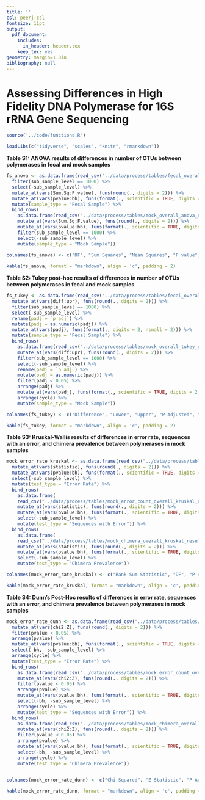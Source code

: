 ```yaml
---
title: ''
csl: peerj.csl
fontsize: 11pt
output:
  pdf_document:
    includes:
      in_header: header.tex
    keep_tex: yes
geometry: margin=1.0in
bibliography: null
---
```


# Assessing Differences in High Fidelity DNA Polymerase for 16S rRNA Gene Sequencing

\vspace{10mm}

\begin{center}
Marc A Sze and Patrick D Schloss

\vspace{10mm}

Supplemental
\end{center}


\newpage

```r

source('../code/functions.R')

loadLibs(c("tidyverse", "scales", "knitr", "rmarkdown"))

```


**Table S1: ANOVA results of differences in number of OTUs between polymerases in fecal and mock samples**

```r

fs_anova <- as.data.frame(read_csv("../data/process/tables/fecal_overall_anova_results.csv")) %>% 
  filter(sub_sample_level == 1000) %>% 
  select(-sub_sample_level) %>% 
  mutate_at(vars(Sum.Sq:F.value), funs(round(., digits = 2))) %>% 
  mutate_at(vars(pvalue:bh), funs(format(., scientific = TRUE, digits = 2, nsmall = 2))) %>% 
  mutate(sample_type = "Fecal Sample") %>% 
  bind_rows(
    as.data.frame(read_csv("../data/process/tables/mock_overall_anova_results.csv")) %>% 
    mutate_at(vars(Sum.Sq:F.value), funs(round(., digits = 2))) %>% 
    mutate_at(vars(pvalue:bh), funs(format(., scientific = TRUE, digits = 2, nsmall = 2))) %>% 
    filter(sub_sample_level == 1000) %>% 
    select(-sub_sample_level) %>% 
    mutate(sample_type = "Mock Sample"))
  
colnames(fs_anova) <- c("DF", "Sum Squares", "Mean Squares", "F value", "P-value", "BH", "Cycle", "Sample Type")

kable(fs_anova, format = "markdown", align = 'c', padding = 2)
```


\newpage


**Table S2: Tukey post-hoc results of differences in number of OTUs between polymerases in fecal and mock samples**

```r

fs_tukey <- as.data.frame(read_csv("../data/process/tables/fecal_overall_tukey_results.csv")) %>% 
  mutate_at(vars(diff:upr), funs(round(., digits = 2))) %>% 
  filter(sub_sample_level == 1000) %>% 
  select(-sub_sample_level) %>% 
  rename(padj = `p adj`) %>% 
  mutate(padj = as.numeric(padj)) %>% 
  mutate_at(vars(padj), funs(format(., digits = 2, nsmall = 2))) %>% 
  mutate(sample_type = "Fecal Sample") %>% 
  bind_rows(
    as.data.frame(read_csv("../data/process/tables/mock_overall_tukey_results.csv")) %>% 
    mutate_at(vars(diff:upr), funs(round(., digits = 2))) %>% 
    filter(sub_sample_level == 1000) %>% 
    select(-sub_sample_level) %>% 
    rename(padj = `p adj`) %>% 
    mutate(padj = as.numeric(padj)) %>% 
    filter(padj < 0.05) %>% 
    arrange(padj) %>% 
    mutate_at(vars(padj), funs(format(., scientific = TRUE, digits = 2, nsmall = 2))) %>% 
    arrange(cycle) %>% 
    mutate(sample_type = "Mock Sample"))

colnames(fs_tukey) <- c("Difference", "Lower", "Upper", "P Adjusted", "Comparison", "Cycle", "Sample Type")

kable(fs_tukey, format = "markdown", align = 'c', padding = 2)

```


\newpage


**Table S3: Kruskal-Wallis results of differences in error rate, sequences with an error, and chimera prevalence between polymerases in mock samples**

```r

mock_error_rate_kruskal <- as.data.frame(read_csv("../data/process/tables/mock_error_overall_kruskal_results.csv")) %>% 
  mutate_at(vars(statistic), funs(round(., digits = 2))) %>% 
  mutate_at(vars(pvalue:bh), funs(format(., scientific = TRUE, digits = 2, nsmall = 2))) %>% 
  select(-sub_sample_level) %>% 
  mutate(test_type = "Error Rate") %>% 
  bind_rows(
    as.data.frame(
    read_csv("../data/process/tables/mock_error_count_overall_kruskal_results.csv")) %>% 
    mutate_at(vars(statistic), funs(round(., digits = 2))) %>% 
    mutate_at(vars(pvalue:bh), funs(format(., scientific = TRUE, digits = 2, nsmall = 2))) %>% 
    select(-sub_sample_level) %>% 
    mutate(test_type = "Sequences with Error")) %>% 
  bind_rows(
    as.data.frame(
    read_csv("../data/process/tables/mock_chimera_overall_kruskal_results.csv")) %>% 
    mutate_at(vars(statistic), funs(round(., digits = 2))) %>% 
    mutate_at(vars(pvalue:bh), funs(format(., scientific = TRUE, digits = 2, nsmall = 2))) %>% 
    select(-sub_sample_level) %>% 
    mutate(test_type = "Chimera Prevalence"))

colnames(mock_error_rate_kruskal) <- c("Rank Sum Statistic", "DF", "P-value", "BH", "Cycle", "Test Type")

kable(mock_error_rate_kruskal, format = "markdown", align = 'c', padding = 2)
```



\newpage


**Table S4: Dunn's Post-Hoc results of differences in error rate, sequences with an error, and chimera prevalence between polymerases in mock samples**

```r

mock_error_rate_dunn <- as.data.frame(read_csv("../data/process/tables/mock_error_overall_dunn_results.csv")) %>% 
  mutate_at(vars(chi2:Z), funs(round(., digits = 2))) %>% 
  filter(pvalue < 0.05) %>% 
  arrange(pvalue) %>% 
  mutate_at(vars(pvalue:bh), funs(format(., scientific = TRUE, digits = 2, nsmall = 2))) %>% 
  select(-bh, -sub_sample_level) %>% 
  arrange(cycle) %>% 
  mutate(test_type = "Error Rate") %>% 
  bind_rows(
    as.data.frame(read_csv("../data/process/tables/mock_error_count_overall_dunn_results.csv")) %>% 
    mutate_at(vars(chi2:Z), funs(round(., digits = 2))) %>% 
    filter(pvalue < 0.05) %>% 
    arrange(pvalue) %>% 
    mutate_at(vars(pvalue:bh), funs(format(., scientific = TRUE, digits = 2, nsmall = 2))) %>% 
    select(-bh, -sub_sample_level) %>% 
    arrange(cycle) %>% 
    mutate(test_type = "Sequences with Error")) %>% 
  bind_rows(
    as.data.frame(read_csv("../data/process/tables/mock_chimera_overall_dunn_results.csv")) %>% 
    mutate_at(vars(chi2:Z), funs(round(., digits = 2))) %>% 
    filter(pvalue < 0.05) %>% 
    arrange(pvalue) %>% 
    mutate_at(vars(pvalue:bh), funs(format(., scientific = TRUE, digits = 2, nsmall = 2))) %>% 
    select(-bh, -sub_sample_level) %>% 
    arrange(cycle) %>% 
    mutate(test_type = "Chimera Prevalence"))
  

colnames(mock_error_rate_dunn) <- c("Chi Squared", "Z Statistic", "P Adjusted", "Comparison", "Cycle", "Test Type")

kable(mock_error_rate_dunn, format = "markdown", align = 'c', padding = 2)
```

\newpage









